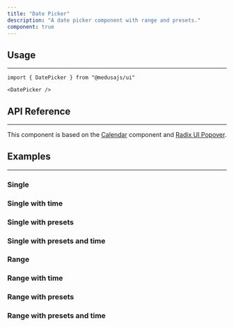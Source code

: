 ---
title: "Date Picker"
description: "A date picker component with range and presets."
component: true
---

<ComponentExample name="date-picker-demo" />

## Usage

---

```tsx
import { DatePicker } from "@medusajs/ui"
```

```tsx
<DatePicker />
```

## API Reference

---

This component is based on the [Calendar](/components/calendar) component and [Radix UI Popover](https://www.radix-ui.com/primitives/docs/components/popover).

<ComponentProps component="date-picker" />


## Examples

---

### Single

<ComponentExample name="date-picker-single" />

### Single with time

<ComponentExample name="date-picker-single-time" />

### Single with presets

<ComponentExample name="date-picker-single-presets" />

### Single with presets and time

<ComponentExample name="date-picker-single-presets-time" />

### Range

<ComponentExample name="date-picker-range" />

### Range with time

<ComponentExample name="date-picker-range-time" />

### Range with presets

<ComponentExample name="date-picker-range-presets" />

### Range with presets and time

<ComponentExample name="date-picker-range-presets-time" />